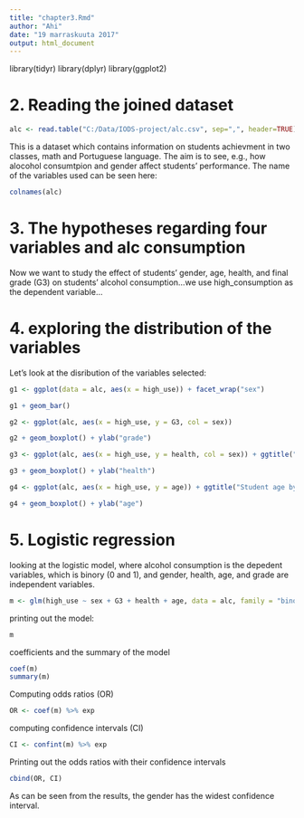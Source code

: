```yaml
---
title: "chapter3.Rmd"
author: "Ahi"
date: "19 marraskuuta 2017"
output: html_document
---
```


library(tidyr)
library(dplyr)
library(ggplot2)

# 2. Reading the joined dataset

```r
alc <- read.table("C:/Data/IODS-project/alc.csv", sep=",", header=TRUE)
```

This is a dataset which contains information on students achievment in two classes, math and Portuguese language. The aim is to see, e.g., how alocohol consumtpion and gender affect students' performance. The name of the variables used can be seen here:

```r
colnames(alc)
```

# 3. The hypotheses regarding four variables and alc consumption

Now we want to study the effect of students' gender, age, health, and final grade (G3) on students' alcohol consumption...we use high_consumption as the dependent variable...

# 4. exploring the distribution of the variables 
Let's look at the disribution of the variables selected:

```r
g1 <- ggplot(data = alc, aes(x = high_use)) + facet_wrap("sex")

g1 + geom_bar()

g2 <- ggplot(alc, aes(x = high_use, y = G3, col = sex))

g2 + geom_boxplot() + ylab("grade")

g3 <- ggplot(alc, aes(x = high_use, y = health, col = sex)) + ggtitle("Student health by alcohol consumption and sex")

g3 + geom_boxplot() + ylab("health")

g4 <- ggplot(alc, aes(x = high_use, y = age)) + ggtitle("Student age by alcohol consumption")

g4 + geom_boxplot() + ylab("age")
```

# 5. Logistic regression

looking at the logistic model, where alcohol consumption is the depedent variables, which is binory (0 and 1), and gender, health, age, and grade are independent variables. 
```r
m <- glm(high_use ~ sex + G3 + health + age, data = alc, family = "binomial")
```

printing out the model:
```r
m
```

coefficients and the summary of the model

```r
coef(m)
summary(m)
```
Computing odds ratios (OR)

```r
OR <- coef(m) %>% exp
```

computing confidence intervals (CI)

```r
CI <- confint(m) %>% exp
```
Printing out the odds ratios with their confidence intervals
```r
cbind(OR, CI)
```
As can be seen from the results, the gender has the widest confidence interval. 


